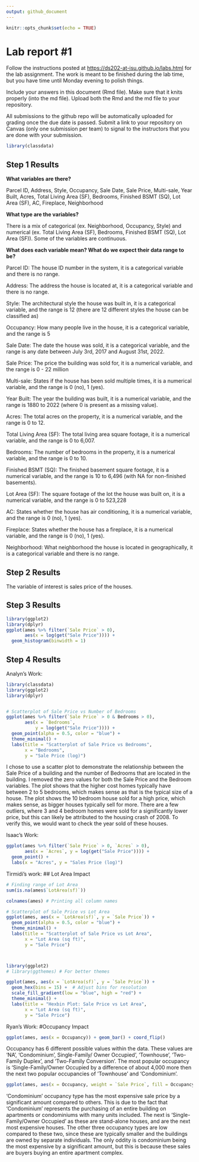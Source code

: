 ```yaml
---
output: github_document
---
```


<!-- README.md is generated from README.Rmd. Please edit the README.Rmd file -->

```r
knitr::opts_chunk$set(echo = TRUE)
```

# Lab report #1

Follow the instructions posted at <https://ds202-at-isu.github.io/labs.html> for the lab assignment. The work is meant to be finished during the lab time, but you have time until Monday evening to polish things.

Include your answers in this document (Rmd file). Make sure that it knits properly (into the md file). Upload both the Rmd and the md file to your repository.

All submissions to the github repo will be automatically uploaded for grading once the due date is passed. Submit a link to your repository on Canvas (only one submission per team) to signal to the instructors that you are done with your submission.

```r
library(classdata)

```

## Step 1 Results

**What variables are there?**

Parcel ID, Address, Style, Occupancy, Sale Date, Sale Price, Multi-sale, Year Built, Acres, Total Living Area (SF), Bedrooms, Finished BSMT (SQ), Lot Area (SF), AC, Fireplace, Neighborhood

**What type are the variables?**

There is a mix of categorical (ex. Neighborhood, Occupancy, Style) and numerical (ex. Total Living Area (SF), Bedrooms, Finished BSMT (SQ), Lot Area (SF)). Some of the variables are continuous.

**What does each variable mean? What do we expect their data range to be?**

Parcel ID: The house ID number in the system, it is a categorical variable and there is no range.

Address: The address the house is located at, it is a categorical variable and there is no range.

Style: The architectural style the house was built in, it is a categorical variable, and the range is 12 (there are 12 different styles the house can be classified as)

Occupancy: How many people live in the house, it is a categorical variable, and the range is 5

Sale Date: The date the house was sold, it is a categorical variable, and the range is any date between July 3rd, 2017 and August 31st, 2022.

Sale Price: The price the building was sold for, it is a numerical variable, and the range is 0 - 22 million

Multi-sale: States if the house has been sold multiple times, it is a numerical variable, and the range is 0 (no), 1 (yes).

Year Built: The year the building was built, it is a numerical variable, and the range is 1880 to 2022 (where 0 is present as a missing value).

Acres: The total acres on the property, it is a numerical variable, and the range is 0 to 12.

Total Living Area (SF): The total living area square footage, it is a numerical variable, and the range is 0 to 6,007.

Bedrooms: The number of bedrooms in the property, it is a numerical variable, and the range is 0 to 10.

Finished BSMT (SQ): The finished basement square footage, it is a numerical variable, and the range is 10 to 6,496 (with NA for non-finished basements).

Lot Area (SF): The square footage of the lot the house was built on, it is a numerical variable, and the range is 0 to 523,228

AC: States whether the house has air conditioning, it is a numerical variable, and the range is 0 (no), 1 (yes).

Fireplace: States whether the house has a fireplace, it is a numerical variable, and the range is 0 (no), 1 (yes).

Neighborhood: What neighborhood the house is located in geographically, it is a categorical variable and there is no range.

## Step 2 Results
The variable of interest is sales price of the houses.

## Step 3 Results
```r
library(ggplot2)
library(dplyr)
ggplot(ames %>% filter(`Sale Price` > 0), 
       aes(x = log(get("Sale Price")))) + 
  geom_histogram(binwidth = 1)
```

## Step 4 Results

Analyn's Work:

```r
library(classdata)
library(ggplot2)
library(dplyr)


# Scatterplot of Sale Price vs Number of Bedrooms
ggplot(ames %>% filter(`Sale Price` > 0 & Bedrooms > 0), 
       aes(x = `Bedrooms`, 
           y = log(get("Sale Price")))) +
  geom_point(alpha = 0.5, color = "blue") +
  theme_minimal() +
  labs(title = "Scatterplot of Sale Price vs Bedrooms",
       x = "Bedrooms",
       y = "Sale Price (log)")

```

I chose to use a scatter plot to demonstrate the relationship between the Sale Price of a building and the number of Bedrooms that are located in the building. I removed the zero values for both the Sale Price and the Bedroom variables. The plot shows that the higher cost homes typically have between 2 to 5 bedrooms, which makes sense as that is the typical size of a house. The plot shows the 10 bedroom house sold for a high price, which makes sense, as bigger houses typically sell for more. There are a few outliers, where 3 and 4 bedroom homes were sold for a significantly lower price, but this can likely be attributed to the housing crash of 2008. To verify this, we would want to check the year sold of these houses.

Isaac's Work:
```r
ggplot(ames %>% filter(`Sale Price` > 0, `Acres` > 0), 
       aes(x = `Acres`, y = log(get("Sale Price")))) +
  geom_point() + 
  labs(x = "Acres", y = "Sales Price (log)")
```

Tirmidi's work:
## Lot Area Impact
```r
# Finding range of Lot Area
sum(is.na(ames$`LotArea(sf)`))

colnames(ames) # Printing all column names

# Scatterplot of Sale Price vs Lot Area
ggplot(ames, aes(x = `LotArea(sf)`, y = `Sale Price`)) +
  geom_point(alpha = 0.5, color = "blue") +
  theme_minimal() +
  labs(title = "Scatterplot of Sale Price vs Lot Area",
       x = "Lot Area (sq ft)",
       y = "Sale Price")



library(ggplot2)
# library(ggthemes) # For better themes

ggplot(ames, aes(x = `LotArea(sf)`, y = `Sale Price`)) +
  geom_hex(bins = 15) +  # Adjust bins for resolution
  scale_fill_gradient(low = "blue", high = "red") +
  theme_minimal() +
  labs(title = "Hexbin Plot: Sale Price vs Lot Area",
       x = "Lot Area (sq ft)",
       y = "Sale Price")
```










Ryan's Work:
#Occupancy Impact
```r
ggplot(ames, aes(x = Occupancy)) + geom_bar() + coord_flip()
```
Occupancy has 6 different possible values within the data. These values are 'NA', 'Condominium', Single-Family/ Owner Occupied', 'Townhouse', 'Two-Family Duplex', and 'Two-Family Conversion'. The most popular occupancy is 'Single-Family/Owner Occupied by a difference of about 4,000 more then the next two popular occupancies of 'Townhouse' and 'Condominium'.

```r
ggplot(ames, aes(x = Occupancy, weight = `Sale Price`, fill = Occupancy)) + geom_bar() + coord_flip() + labs(x = "Occupancy", y = "Sale Price", title = "Occupancy vs Sale Price")
```
'Condominium' occupancy type has the most expensive sale price by a significant amount compared to others. This is due to the fact that 'Condominium' represents the purchasing of an entire building on apartments or condominiums with many units included. The next is 'Single-Family/Owner Occupied' as these are stand-alone houses, and are the next most expensive houses. The other three occupancy types are low compared to these two, since these are typically smaller and the buildings are owned by separate individuals. The only oddity is condominium being the most expensive by a significant amount, but this is because these sales are buyers buying an entire apartment complex. 

